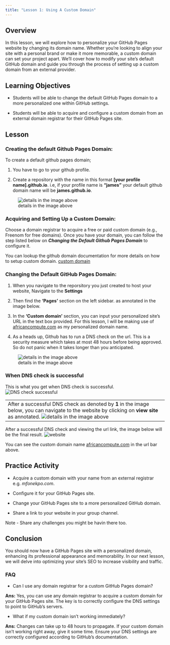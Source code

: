 ```yaml
---
title: "Lesson 1: Using A Custom Domain"
---
```


## Overview

In this lesson, we will explore how to personalize your GitHub Pages website by changing its domain name. Whether you're looking to align your site with a personal brand or make it more memorable, a custom domain can set your project apart. We'll cover how to modify your site's default GitHub domain and guide you through the process of setting up a custom domain from an external provider.

## Learning Objectives

-   Students will be able to change the default GitHub Pages domain to a more personalized one within GitHub settings.

-   Students will be able to acquire and configure a custom domain from an external domain registrar for their GitHub Pages site.

## Lesson

### Creating the default Github Pages Domain:

To create a default github pages domain;

1.  You have to go to your github profile.

2.  Create a repository with the name in this format **\[your profile name\].github.io**. i.e, if your profile name is **"james"** your default github domain name will be **james.github.io**.

![details in the image above](./lesson_images/0.png)

### Acquiring and Setting Up a Custom Domain:

Choose a domain registrar to acquire a free or paid custom domain (e.g., Freenom for free domains). Once you have your domain, you can follow the step listed below on ***Changing the Default Github Pages Domain*** to configure it.

You can lookup the github domain documentation for more details on how to setup custom domain. [custom domain](https://docs.github.com/en/pages/configuring-a-custom-domain-for-your-github-pages-site/managing-a-custom-domain-for-your-github-pages-site)

### Changing the Default GitHub Pages Domain:

1.  When you navigate to the reporsitory you just created to host your website, Navigate to the **Settings**

2.  Then find the **'Pages'** section on the left sidebar. as annotated in the image below.

3.  In the **'Custom domain'** section, you can input your personalized site's URL in the text box provided. For this lesson, I will be making use of [africancompute.com](https://africacompute.com/) as my personalized domain name.

4.  As a heads up, Github has to run a DNS check on the url. This is a security measure which takes at most 48 hours before being approved. So do not panic when it takes longer than you anticipated.

![details in the image above](./lesson_images/1.png)

### When DNS check is successful

This is what you get when DNS check is successful. ![DNS check successful](./lesson_images/image4.png)

|  |
|-----------------|
| After a successful DNS check as denoted by **1** in the image below, you can navigate to the website by clicking on **view site** as annotated. ![details in the image above](./lesson_images/image7.png) |

After a successful DNS check and viewing the url link, the image below will be the final result. ![website](./lesson_images/image8.png)

You can see the custom domain name [africancompute.com](https://africacompute.com/) in the url bar above.

## Practice Activity

-   Acquire a custom domain with your name from an external registrar e.g. *mfonekpo.com*.

-   Configure it for your GitHub Pages site.

-   Change your GitHub Pages site to a more personalized GitHub domain.

-   Share a link to your website in your group channel.

Note - Share any challenges you might be havin there too.

## Conclusion

You should now have a GitHub Pages site with a personalized domain, enhancing its professional appearance and memorability. In our next lesson, we will delve into optimizing your site's SEO to increase visibility and traffic.

### FAQ

-   Can I use any domain registrar for a custom GitHub Pages domain?

**Ans:** Yes, you can use any domain registrar to acquire a custom domain for your GitHub Pages site. The key is to correctly configure the DNS settings to point to GitHub's servers.

-   What if my custom domain isn't working immediately?

**Ans:** Changes can take up to 48 hours to propagate. If your custom domain isn't working right away, give it some time. Ensure your DNS settings are correctly configured according to GitHub's documentation.
